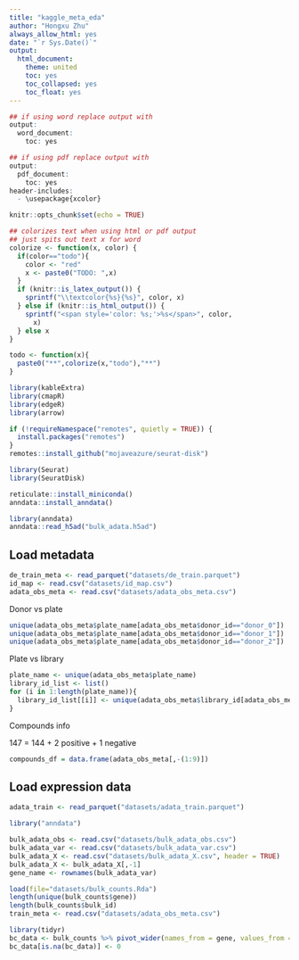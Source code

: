 ```yaml
---
title: "kaggle_meta_eda"
author: "Hongxu Zhu"
always_allow_html: yes
date: "`r Sys.Date()`"
output:
  html_document:
    theme: united
    toc: yes
    toc_collapsed: yes
    toc_float: yes
---
```


```r
## if using word replace output with
output:
  word_document:
    toc: yes

## if using pdf replace output with
output:
  pdf_document:
    toc: yes
header-includes:
  - \usepackage{xcolor}
```

```r
knitr::opts_chunk$set(echo = TRUE)

## colorizes text when using html or pdf output
## just spits out text x for word
colorize <- function(x, color) {
  if(color=="todo"){
    color <- "red"
    x <- paste0("TODO: ",x)
  }
  if (knitr::is_latex_output()) {
    sprintf("\\textcolor{%s}{%s}", color, x)
  } else if (knitr::is_html_output()) {
    sprintf("<span style='color: %s;'>%s</span>", color, 
      x)
  } else x
}

todo <- function(x){
  paste0("**",colorize(x,"todo"),"**")
}

library(kableExtra)
library(cmapR)
library(edgeR)
library(arrow)
```

```r
if (!requireNamespace("remotes", quietly = TRUE)) {
  install.packages("remotes")
}
remotes::install_github("mojaveazure/seurat-disk")
```

```r
library(Seurat)
library(SeuratDisk)
```

```r
reticulate::install_miniconda()
anndata::install_anndata()
```

```r
library(anndata)
anndata::read_h5ad("bulk_adata.h5ad")
```

## Load metadata

```r
de_train_meta <- read_parquet("datasets/de_train.parquet")
id_map <- read.csv("datasets/id_map.csv")
adata_obs_meta <- read.csv("datasets/adata_obs_meta.csv")
```

Donor vs plate

```r
unique(adata_obs_meta$plate_name[adata_obs_meta$donor_id=="donor_0"])
unique(adata_obs_meta$plate_name[adata_obs_meta$donor_id=="donor_1"])
unique(adata_obs_meta$plate_name[adata_obs_meta$donor_id=="donor_2"])
```

Plate vs library

```r
plate_name <- unique(adata_obs_meta$plate_name)
library_id_list <- list()
for (i in 1:length(plate_name)){
  library_id_list[[i]] <- unique(adata_obs_meta$library_id[adata_obs_meta$plate_name==plate_name[i]])
}
```

Compounds info

147 = 144 + 2 positive + 1 negative

```r
compounds_df = data.frame(adata_obs_meta[,-(1:9)])
```

## Load expression data

```r
adata_train <- read_parquet("datasets/adata_train.parquet")
```

```r
library("anndata")
```

```r
bulk_adata_obs <- read.csv("datasets/bulk_adata_obs.csv")
bulk_adata_var <- read.csv("datasets/bulk_adata_var.csv")
bulk_adata_X <- read.csv("datasets/bulk_adata_X.csv", header = TRUE)
bulk_adata_X <- bulk_adata_X[,-1]
gene_name <- rownames(bulk_adata_var)
```

```r
load(file="datasets/bulk_counts.Rda")
length(unique(bulk_counts$gene))
length(bulk_counts$bulk_id)
train_meta <- read.csv("datasets/adata_obs_meta.csv")
```

```r
library(tidyr)
bc_data <- bulk_counts %>% pivot_wider(names_from = gene, values_from = count)
bc_data[is.na(bc_data)] <- 0
```










